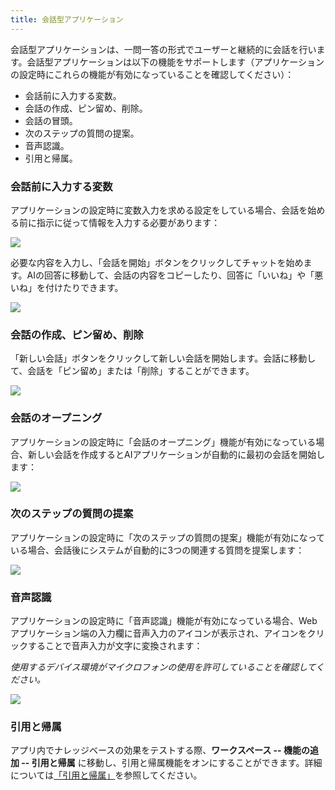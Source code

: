 ```yaml
---
title: 会話型アプリケーション
---
```


会話型アプリケーションは、一問一答の形式でユーザーと継続的に会話を行います。会話型アプリケーションは以下の機能をサポートします（アプリケーションの設定時にこれらの機能が有効になっていることを確認してください）：

* 会話前に入力する変数。
* 会話の作成、ピン留め、削除。
* 会話の冒頭。
* 次のステップの質問の提案。
* 音声認識。
* 引用と帰属。

### 会話前に入力する変数

アプリケーションの設定時に変数入力を求める設定をしている場合、会話を始める前に指示に従って情報を入力する必要があります：

![](https://assets-docs.dify.ai/dify-enterprise-mintlify/jp/guides/application-publishing/launch-your-webapp-quickly/8decae00eeea24622e1f2ef73d4c447e.png)

必要な内容を入力し、「会話を開始」ボタンをクリックしてチャットを始めます。AIの回答に移動して、会話の内容をコピーしたり、回答に「いいね」や「悪いね」を付けたりできます。

![](https://assets-docs.dify.ai/dify-enterprise-mintlify/jp/guides/application-publishing/launch-your-webapp-quickly/5b7a6f950ed8a2ce3a705f362b4813fe.png)

### 会話の作成、ピン留め、削除

「新しい会話」ボタンをクリックして新しい会話を開始します。会話に移動して、会話を「ピン留め」または「削除」することができます。

![](https://assets-docs.dify.ai/dify-enterprise-mintlify/jp/guides/application-publishing/launch-your-webapp-quickly/46372ad4d79a3ea943d43f9434974956.png)

### 会話のオープニング

アプリケーションの設定時に「会話のオープニング」機能が有効になっている場合、新しい会話を作成するとAIアプリケーションが自動的に最初の会話を開始します：

![](https://assets-docs.dify.ai/dify-enterprise-mintlify/jp/guides/application-publishing/launch-your-webapp-quickly/22e59e509296d25eb85cbd541e161c6d.png)

### 次のステップの質問の提案

アプリケーションの設定時に「次のステップの質問の提案」機能が有効になっている場合、会話後にシステムが自動的に3つの関連する質問を提案します：

![](https://assets-docs.dify.ai/dify-enterprise-mintlify/jp/guides/application-publishing/launch-your-webapp-quickly/f88a7ffd777d51299f8b604249c044b3.png)

### 音声認識

アプリケーションの設定時に「音声認識」機能が有効になっている場合、Webアプリケーション端の入力欄に音声入力のアイコンが表示され、アイコンをクリックすることで音声入力が文字に変換されます：

_使用するデバイス環境がマイクロフォンの使用を許可していることを確認してください。_

![](https://assets-docs.dify.ai/dify-enterprise-mintlify/jp/guides/application-publishing/launch-your-webapp-quickly/3a64c79792f1166301403f6c44cf4c85.png)

### 引用と帰属

アプリ内でナレッジベースの効果をテストする際、**ワークスペース -- 機能の追加 -- 引用と帰属** に移動し、引用と帰属機能をオンにすることができます。詳細については[「引用と帰属」](/ja-jp/guides/knowledge-base/retrieval-test-and-citation)を参照してください。
